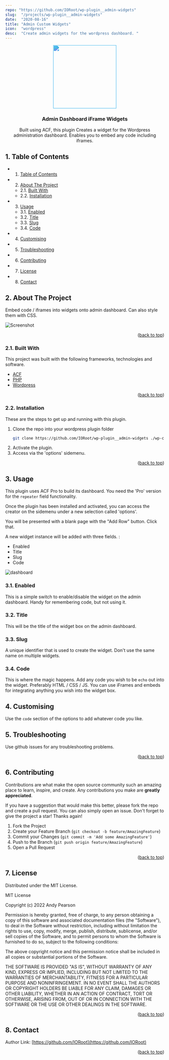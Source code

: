 ```yaml
---
repo: "https://github.com/IORoot/wp-plugin__admin-widgets"
slug:  "/projects/wp-plugin__admin-widgets"
date:  "2020-08-16"
title: "Admin Custom Widgets"
icon:  "wordpress"
desc:  "Create admin widgets for the wordpress dashboard. "
---
```



<div id="top"></div>

<div align="center">

<div style="filter: invert(37%) sepia(37%) saturate(800%) hue-rotate(154deg) brightness(99%) contrast(100%);">
<img src="https://svg-rewriter.sachinraja.workers.dev/?url=https%3A%2F%2Fcdn.jsdelivr.net%2Fnpm%2F%40mdi%2Fsvg%406.7.96%2Fsvg%2Fwidgets-outline.svg&fill=%23B91C1C&width=200px&height=200px" style="width:200px;"/>
</div>

<h3 align="center">Admin Dashboard iFrame Widgets</h3>

<p align="center">
    Built using ACF, this plugin Creates a widget for the Wordpress administration dashboard. Enables you to embed any code including iframes.
</p>    
</div>

##  1. <a name='TableofContents'></a>Table of Contents

* 1. [Table of Contents](#TableofContents)
* 2. [About The Project](#AboutTheProject)
	* 2.1. [Built With](#BuiltWith)
	* 2.2. [Installation](#Installation)
* 3. [Usage](#Usage)
	* 3.1. [Enabled](#Enabled)
	* 3.2. [Title](#Title)
	* 3.3. [Slug](#Slug)
	* 3.4. [Code](#Code)
* 4. [Customising](#Customising)
* 5. [Troubleshooting](#Troubleshooting)
* 6. [Contributing](#Contributing)
* 7. [License](#License)
* 8. [Contact](#Contact)


##  2. <a name='AboutTheProject'></a>About The Project

Embed code / iframes into widgets onto admin dashboard. Can also style them with CSS.

![Screenshot](https://github.com/IORoot/wp-plugin__admin-widgets/blob/master/files/dashboard.png?raw=true)

<p align="right">(<a href="#top">back to top</a>)</p>



###  2.1. <a name='BuiltWith'></a>Built With

This project was built with the following frameworks, technologies and software.

* [ACF](https://advancedcustomfields.com/)
* [PHP](https://php.net/)
* [Wordpress](https://wordpress.org/)

<p align="right">(<a href="#top">back to top</a>)</p>



###  2.2. <a name='Installation'></a>Installation

These are the steps to get up and running with this plugin.

1. Clone the repo into your wordpress plugin folder
    ```sh
    git clone https://github.com/IORoot/wp-plugin__admin-widgets ./wp-content/plugins/admin-widgets
    ```
1. Activate the plugin.
1. Access via the 'options' sidemenu.


<p align="right">(<a href="#top">back to top</a>)</p>



##  3. <a name='Usage'></a>Usage

This plugin uses ACF Pro to build its dashboard. You need the 'Pro' version for the `repeater` field functionality. 

Once the plugin has been installed and activated, you can access the creator on the sidemenu under a new selection called 'options'.

You will be presented with a blank page with the "Add Row" button. Click that.

A new widget instance will be added with three fields. :
- Enabled
- Title
- Slug 
- Code 

![dashboard](https://github.com/IORoot/wp-plugin__admin-widgets/blob/master/files/admin_widgets.png?raw=true)

###  3.1. <a name='Enabled'></a>Enabled

This is a simple switch to enable/disable the widget on the admin dashboard. Handy for remembering code, but not using it.

###  3.2. <a name='Title'></a>Title

This will be the title of the widget box on the admin dashboard.

###  3.3. <a name='Slug'></a>Slug

A unique identifier that is used to create the widget. Don't use the same name on multiple widgets.

###  3.4. <a name='Code'></a>Code

This is where the magic happens. Add any code you wish to be `echo` out into the widget. Preferably HTML / CSS / JS. 
You can use iFrames and embeds for integrating anything you wish into the widget box.


##  4. <a name='Customising'></a>Customising

Use the `code` section of the options to add whatever code you like.

##  5. <a name='Troubleshooting'></a>Troubleshooting

Use github issues for any troubleshooting problems.

<p align="right">(<a href="#top">back to top</a>)</p>


##  6. <a name='Contributing'></a>Contributing

Contributions are what make the open source community such an amazing place to learn, inspire, and create. Any contributions you make are **greatly appreciated**.

If you have a suggestion that would make this better, please fork the repo and create a pull request. You can also simply open an issue.
Don't forget to give the project a star! Thanks again!

1. Fork the Project
2. Create your Feature Branch (`git checkout -b feature/AmazingFeature`)
3. Commit your Changes (`git commit -m 'Add some AmazingFeature'`)
4. Push to the Branch (`git push origin feature/AmazingFeature`)
5. Open a Pull Request

<p align="right">(<a href="#top">back to top</a>)</p>



##  7. <a name='License'></a>License

Distributed under the MIT License.

MIT License

Copyright (c) 2022 Andy Pearson

Permission is hereby granted, free of charge, to any person obtaining a copy
of this software and associated documentation files (the "Software"), to deal
in the Software without restriction, including without limitation the rights
to use, copy, modify, merge, publish, distribute, sublicense, and/or sell
copies of the Software, and to permit persons to whom the Software is
furnished to do so, subject to the following conditions:

The above copyright notice and this permission notice shall be included in all
copies or substantial portions of the Software.

THE SOFTWARE IS PROVIDED "AS IS", WITHOUT WARRANTY OF ANY KIND, EXPRESS OR
IMPLIED, INCLUDING BUT NOT LIMITED TO THE WARRANTIES OF MERCHANTABILITY,
FITNESS FOR A PARTICULAR PURPOSE AND NONINFRINGEMENT. IN NO EVENT SHALL THE
AUTHORS OR COPYRIGHT HOLDERS BE LIABLE FOR ANY CLAIM, DAMAGES OR OTHER
LIABILITY, WHETHER IN AN ACTION OF CONTRACT, TORT OR OTHERWISE, ARISING FROM,
OUT OF OR IN CONNECTION WITH THE SOFTWARE OR THE USE OR OTHER DEALINGS IN THE
SOFTWARE.

<p align="right">(<a href="#top">back to top</a>)</p>



##  8. <a name='Contact'></a>Contact

Author Link: [https://github.com/IORoot](https://github.com/IORoot)

<p align="right">(<a href="#top">back to top</a>)</p>
